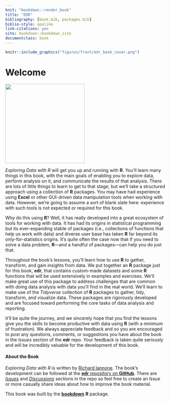 ```yaml
--- 
knit: "bookdown::render_book"
title: "EDR"
bibliography: [book.bib, packages.bib]
biblio-style: apalike
link-citations: yes
site: bookdown::bookdown_site
documentclass: book
---
```


```r
knitr::include_graphics("figures/front/edr_book_cover.png")
```


# Welcome {-}

<img src="figures/front/edr_book_cover.png" width="250">

*Exploring Data with R* will get you up and running with **R**. You'll learn many things in this book, with the main goals of enabling you to explore data, perform analysis on it, and communicate the results of that analysis. There are lots of little things to learn to get to that stage, but we'll take a structured approach using a collection of **R** packages. You may have had experience using **Excel** or other GUI-driven data manipulation tools when working with data. However, we're going to assume a sort of blank slate here: experience with such tools is not expected or required for this book.

Why do this using **R**? Well, it has really developed into a great ecosystem of tools for working with data. It has had its origins in statistical programming but its ever-expanding stable of packages (i.e., collections of functions that help us work with data) and diverse user base has taken **R** far beyond its only-for-statistics origins. It's quite often the case now that if you need to solve a data problem, **R**&mdash;and a handful of packages&mdash;can help you do just that.

Throughout the book's lessons, you'll learn how to use **R** to gather, transform, and gain insights from data. We put together an **R** package just for this book, **edr**, that contains custom-made datasets and some **R** functions that will be used extensively in examples and exercises. We'll make great use of this package to address challenges that are common with doing data analysis with data you'll find in the real world. We'll learn to make use of the *Tidyverse* collection of **R** packages to gather, tidy, transform, and visualize data. These packages are rigorously developed and are focused toward performing the core tasks of data analysis and reporting.

It'll be quite the journey, and we sincerely hope that you find the lessons give you the skills to become productive with data using **R** (with a minimum of frustration). We always appreciate feedback and so you are encouraged to post any questions, comments, or suggestions you have about the book in the *Issues* section of the **edr** repo. Your feedback is taken quite seriously and will be incredibly valuable for the development of this book.

#### About the Book {-}

*Exploring Data with R* is written by [Richard Iannone](https://github.com/rich-iannone). The book's development can be followed at the [**edr** repository on **GitHub**](https://github.com/rich-iannone/edr). There are [*Issues*](https://github.com/rich-iannone/edr/issues) and [*Discussions*](https://github.com/rich-iannone/edr/discussions) sections in the repo so feel free to create an *Issue* or more casually share ideas about how to improve the book material.

This book was built by the [**bookdown**](https://bookdown.org) **R** package.
